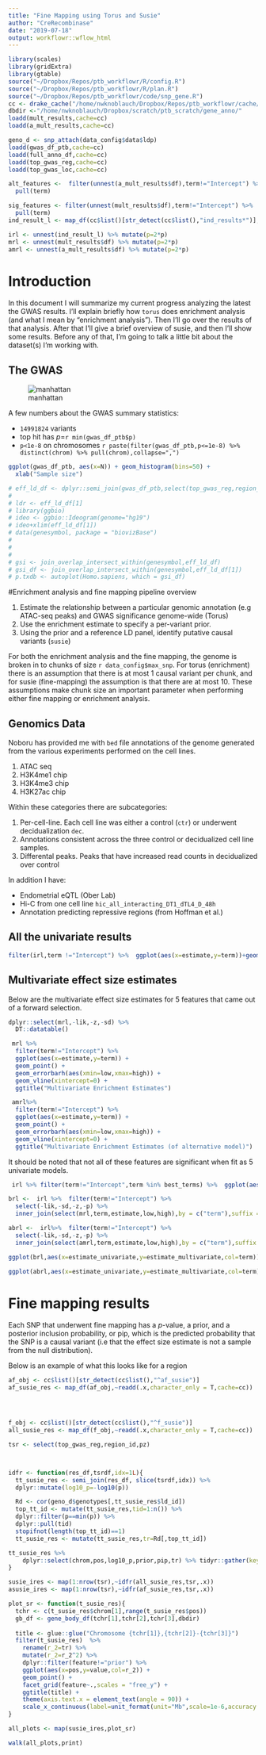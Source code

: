 ```yaml
---
title: "Fine Mapping using Torus and Susie"
author: "CreRecombinase"
date: "2019-07-18"
output: workflowr::wflow_html
---
```


```r
library(scales)
library(gridExtra)
library(gtable)
source("~/Dropbox/Repos/ptb_workflowr/R/config.R")
source("~/Dropbox/Repos/ptb_workflowr/R/plan.R")
source("~/Dropbox/Repos/ptb_workflowr/code/snp_gene.R")
cc <- drake_cache("/home/nwknoblauch/Dropbox/Repos/ptb_workflowr/cache/rcc2/")
dbdir <-"/home/nwknoblauch/Dropbox/scratch/ptb_scratch/gene_anno/"
loadd(mult_results,cache=cc)
loadd(a_mult_results,cache=cc)

geno_d <- snp_attach(data_config$data$ldp)
loadd(gwas_df_ptb,cache=cc)
loadd(full_anno_df,cache=cc)
loadd(top_gwas_reg,cache=cc)
loadd(top_gwas_loc,cache=cc)

alt_features <-  filter(unnest(a_mult_results$df),term!="Intercept") %>% 
  pull(term)

sig_features <- filter(unnest(mult_results$df),term!="Intercept") %>% 
  pull(term)
ind_result_l <- map_df(cc$list()[str_detect(cc$list(),"ind_results*")],~readd(.x,cache=cc,character_only = T)$df)

irl <- unnest(ind_result_l) %>% mutate(p=2*p)
mrl <- unnest(mult_results$df) %>% mutate(p=2*p)
amrl <- unnest(a_mult_results$df) %>% mutate(p=2*p)

```


# Introduction

In this document I will summarize my current progress analyzing the latest the GWAS results.  I'll explain briefly how `torus` does enrichment analysis (and what I mean by "enrichment analysis"). Then I'll go over the results of that analysis.  After that I'll give a brief overview of susie, and then I'll show some results.  Before any of that, I'm going to talk a little bit about the dataset(s) I'm working with.

## The GWAS

![manhattan](../data/orig_gwas.png)

A few numbers about the GWAS summary statistics:

- `14991824` variants
- top hit has $p$=`r min(gwas_df_ptb$p)`
- `p<1e-8` on chromosomes `r paste(filter(gwas_df_ptb,p<=1e-8) %>% distinct(chrom) %>% pull(chrom),collapse=",")`


```r
ggplot(gwas_df_ptb, aes(x=N)) + geom_histogram(bins=50) +
  xlab("Sample size")
```


```r
# eff_ld_df <- dplyr::semi_join(gwas_df_ptb,select(top_gwas_reg,region_id)) %>% group_by(region_id) %>% summarise(chr=paste0("chr",chrom[1]),start=min(pos),end=max(pos)+1L) %>% GenomicRanges::makeGRangesFromDataFrame()
# 
# ldr <- eff_ld_df[1]
# library(ggbio)
# ideo <- ggbio::Ideogram(genome="hg19")
# ideo+xlim(eff_ld_df[1])
# data(genesymbol, package = "biovizBase")
# 
# 
# 
# gsi <- join_overlap_intersect_within(genesymbol,eff_ld_df)
# gsi_df <- join_overlap_intersect_within(genesymbol,eff_ld_df[1])
# p.txdb <- autoplot(Homo.sapiens, which = gsi_df)

```



#Enrichment analysis and fine mapping pipeline overview

1) Estimate the relationship between a particular genomic annotation (e.g ATAC-seq peaks) and GWAS significance genome-wide (Torus)
2) Use the enrichment estimate to specify a per-variant prior.
3) Using the prior and a reference LD panel, identify putative causal variants (`susie`)

For both the enrichment analysis and the fine mapping, the genome is broken in to chunks of size `r data_config$max_snp`.  For torus (enrichment) there is an assumption that there is at most 1 causal variant per chunk, and for susie (fine-mapping) the assumption is that there are at most 10.  These assumptions make chunk size an important parameter when performing either fine mapping or enrichment analysis.  

## Genomics Data

Noboru has provided me with `bed` file annotations of the genome generated from the various experiments performed on the cell lines. 

1) ATAC seq
2) H3K4me1 chip
3) H3K4me3 chip
4) H3K27ac chip

Within these categories there are subcategories:

1) Per-cell-line.  Each cell line was either a control (`ctr`) or underwent decidualization `dec`. 
2) Annotations consistent across the three control or decidualized cell line samples.
3) Differental peaks.  Peaks that have increased read counts in decidualized over control

In addition I have:

- Endometrial eQTL (Ober Lab)
- Hi-C from one cell line `hic_all_interacting_DT1_dTL4_D_48h`
- Annotation predicting repressive regions (from Hoffman et al.)

## All the univariate results


```r
filter(irl,term !="Intercept") %>%  ggplot(aes(x=estimate,y=term))+geom_point()+geom_errorbarh(aes(xmin=low,xmax=high))+geom_vline(xintercept=0)+ggtitle("All Univariate Enrichment Estimates")

```


## Multivariate effect size estimates

Below are the multivariate effect size estimates for 5 features that came out of a forward selection.

```r
dplyr::select(mrl,-lik,-z,-sd) %>%  
  DT::datatable()
```


```r
 mrl %>% 
  filter(term!="Intercept") %>% 
  ggplot(aes(x=estimate,y=term)) + 
  geom_point() + 
  geom_errorbarh(aes(xmin=low,xmax=high)) + 
  geom_vline(xintercept=0) + 
  ggtitle("Multivariate Enrichment Estimates")
```



```r
 amrl%>% 
  filter(term!="Intercept") %>% 
  ggplot(aes(x=estimate,y=term)) + 
  geom_point() + 
  geom_errorbarh(aes(xmin=low,xmax=high)) + 
  geom_vline(xintercept=0) + 
  ggtitle("Multivariate Enrichment Estimates (of alternative model)")
```


It should be noted that not all of these features are significant when fit as 5 univariate models. 

```r
 irl %>% filter(term!="Intercept",term %in% best_terms) %>%  ggplot(aes(x=estimate,y=term))+geom_point()+geom_errorbarh(aes(xmin=low,xmax=high))+geom_vline(xintercept=0)+ggtitle("Univariate Enrichment Estimates")
```



```r



brl <-  irl %>%  filter(term!="Intercept") %>% 
  select(-lik,-sd,-z,-p) %>% 
  inner_join(select(mrl,term,estimate,low,high),by = c("term"),suffix = c("_univariate","_multivariate"))

abrl <-  irl%>%  filter(term!="Intercept") %>% 
  select(-lik,-sd,-z,-p) %>% 
  inner_join(select(amrl,term,estimate,low,high),by = c("term"),suffix = c("_univariate","_multivariate"))

ggplot(brl,aes(x=estimate_univariate,y=estimate_multivariate,col=term))+geom_errorbarh(aes(xmin=low_univariate,xmax=high_univariate))+geom_errorbar(aes(ymin=low_multivariate,ymax=high_multivariate))+geom_point()+geom_hline(yintercept=0)+geom_vline(xintercept=0)+ggtitle("Univariate vs Multivariate effect size estimates")
```


```r
ggplot(abrl,aes(x=estimate_univariate,y=estimate_multivariate,col=term))+geom_errorbarh(aes(xmin=low_univariate,xmax=high_univariate))+geom_errorbar(aes(ymin=low_multivariate,ymax=high_multivariate))+geom_point()+geom_hline(yintercept=0)+geom_vline(xintercept=0)+ggtitle("Univariate vs Multivariate effect size estimates (of alternate model)")
```


# Fine mapping results

Each SNP that underwent fine mapping has a $p$-value, a prior, and a posterior inclusion probability, or pip, which is the predicted probability that the SNP is a causal variant (i.e that the effect size estimate is not a sample from the null distribution).

Below is an example of what this looks like for a region

```r

af_obj <- cc$list()[str_detect(cc$list(),"^af_susie")]
af_susie_res <- map_df(af_obj,~readd(.x,character_only = T,cache=cc))




f_obj <- cc$list()[str_detect(cc$list(),"^f_susie")]
all_susie_res <- map_df(f_obj,~readd(.x,character_only = T,cache=cc))

tsr <- select(top_gwas_reg,region_id,pz)




```

```r



idfr <- function(res_df,tsrdf,idx=1L){
  tt_susie_res <- semi_join(res_df, slice(tsrdf,idx)) %>%
  dplyr::mutate(log10_p=-log10(p))

  Rd <- cor(geno_d$genotypes[,tt_susie_res$ld_id])
  top_tt_id <- mutate(tt_susie_res,tid=1:n()) %>% 
  dplyr::filter(p==min(p)) %>% 
  dplyr::pull(tid)
  stopifnot(length(top_tt_id)==1)
  tt_susie_res <- mutate(tt_susie_res,tr=Rd[,top_tt_id])

tt_susie_res %>% 
    dplyr::select(chrom,pos,log10_p,prior,pip,tr) %>% tidyr::gather(key="feature",value="value",log10_p,prior,pip)
}

susie_ires <- map(1:nrow(tsr),~idfr(all_susie_res,tsr,.x))
asusie_ires <- map(1:nrow(tsr),~idfr(af_susie_res,tsr,.x))

```


```r


plot_sr <- function(t_susie_res){
  tchr <- c(t_susie_res$chrom[1],range(t_susie_res$pos))
  gb_df <- gene_body_df(tchr[1],tchr[2],tchr[3],dbdir) 
  
  title <- glue::glue("Chromosome {tchr[1]},{tchr[2]}-{tchr[3]}")
  filter(t_susie_res)  %>% 
    rename(r_2=tr) %>% 
    mutate(r_2=r_2^2) %>% 
    dplyr::filter(feature!="prior") %>%  
    ggplot(aes(x=pos,y=value,col=r_2)) +
    geom_point() + 
    facet_grid(feature~.,scales = "free_y") +
    ggtitle(title) +
    theme(axis.text.x = element_text(angle = 90)) +
    scale_x_continuous(label=unit_format(unit="Mb",scale=1e-6,accuracy = .01))
}

all_plots <- map(susie_ires,plot_sr)

walk(all_plots,print)

```













